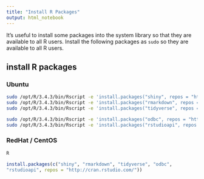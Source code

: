 ```yaml
---
title: "Install R Packages"
output: html_notebook
---
```


It's useful to install some packages into the system library so that they are available to all R users. Install the following packages as `sudo` so they are available to all R users.

## install R packages

### Ubuntu
```bash

sudo /opt/R/3.4.3/bin/Rscript -e 'install.packages("shiny", repos = "http://cran.rstudio.com/")'
sudo /opt/R/3.4.3/bin/Rscript -e 'install.packages("rmarkdown", repos = "http://cran.rstudio.com/")'
sudo /opt/R/3.4.3/bin/Rscript -e 'install.packages("tidyverse", repos = "http://cran.rstudio.com/")'

sudo /opt/R/3.4.3/bin/Rscript -e 'install.packages("odbc", repos = "http://cran.rstudio.com/")'
sudo /opt/R/3.4.3/bin/Rscript -e 'install.packages("rstudioapi", repos = "http://cran.rstudio.com/")'


```


### RedHat / CentOS

```bash
R
```

```r
install.packages(c("shiny", "rmarkdown", "tidyverse", "odbc",
"rstudioapi", repos = "http://cran.rstudio.com/"))
```
